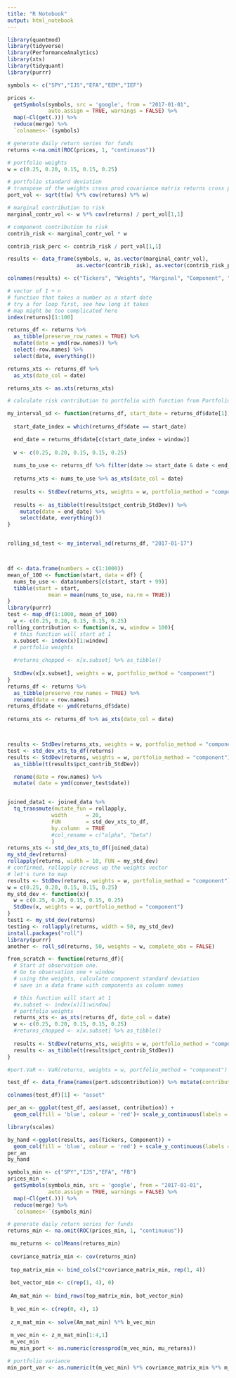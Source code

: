 ```yaml
---
title: "R Notebook"
output: html_notebook
---
```


```r
library(quantmod)
library(tidyverse)
library(PerformanceAnalytics)
library(xts)
library(tidyquant)
library(purrr)
```

```r

symbols <- c("SPY","IJS","EFA","EEM","IEF")

prices <- 
  getSymbols(symbols, src = 'google', from = "2017-01-01", 
             auto.assign = TRUE, warnings = FALSE) %>% 
  map(~Cl(get(.))) %>% 
  reduce(merge) %>%
  `colnames<-`(symbols)

# generate daily return series for funds
returns <-na.omit(ROC(prices, 1, "continuous"))

# portfolio weights
w = c(0.25, 0.20, 0.15, 0.15, 0.25)

# portfolio standard deviation
# transpose of the weights cross prod covariance matrix returns cross prod weights
port_vol <- sqrt(t(w) %*% cov(returns) %*% w)

# marginal contribution to risk
marginal_contr_vol <- w %*% cov(returns) / port_vol[1,1]

# component contribution to risk 
contrib_risk <- marginal_contr_vol * w 

contrib_risk_perc <- contrib_risk / port_vol[1,1]

results <- data_frame(symbols, w, as.vector(marginal_contr_vol), 
                      as.vector(contrib_risk), as.vector(contrib_risk_perc))

colnames(results) <- c("Tickers", "Weights", "Marginal", "Component", "Component Percentage")

# vector of 1 + n 
# function that takes a number as a start date
# try a for loop first, see how long it takes
# map might be too complicated here
index(returns)[1:100]
```

```r

returns_df <- returns %>% 
  as_tibble(preserve_row_names = TRUE) %>% 
  mutate(date = ymd(row.names)) %>% 
  select(-row.names) %>% 
  select(date, everything())

returns_xts <- returns_df %>% 
  as_xts(date_col = date)

returns_xts <- as.xts(returns_xts)

# calculate risk contribution to portfolio with function from PortfolioAnalytics package

my_interval_sd <- function(returns_df, start_date = returns_df$date[1], window = nrow(returns_df) - which(returns_df$date == start_date)){
  
  start_date_index = which(returns_df$date == start_date)

  end_date = returns_df$date[c(start_date_index + window)]
  
  w <- c(0.25, 0.20, 0.15, 0.15, 0.25)
  
  nums_to_use <- returns_df %>% filter(date >= start_date & date < end_date)
  
  returns_xts <- nums_to_use %>% as_xts(date_col = date) 
  
  results <- StdDev(returns_xts, weights = w, portfolio_method = "component")
  
  results <- as_tibble(t(results$pct_contrib_StdDev)) %>% 
    mutate(date = end_date) %>% 
    select(date, everything())
}


rolling_sd_test <- my_interval_sd(returns_df, "2017-01-17")



df <- data.frame(numbers = c(1:1000))
mean_of_100 <- function(start, data = df) {
  nums_to_use <- data$numbers[c(start, start + 99)]
  tibble(start = start,
             mean = mean(nums_to_use, na.rm = TRUE))
}
library(purrr)
test <- map_df(1:1000, mean_of_100)
  w <- c(0.25, 0.20, 0.15, 0.15, 0.25)
rolling_contribution <- function(x, w, window = 100){
  # this function will start at 1
  x.subset <- index(x)[1:window]
  # portfolio weights
  
  #returns_chopped <- x[x.subset] %>% as_tibble()
  
  StdDev(x[x.subset], weights = w, portfolio_method = "component")
}
returns_df <- returns %>% 
  as_tibble(preserve_row_names = TRUE) %>% 
  rename(date = row.names)
returns_df$date <- ymd(returns_df$date)
  
returns_xts <- returns_df %>% as_xts(date_col = date)



results <- StdDev(returns_xts, weights = w, portfolio_method = "component") 
test <- std_dev_xts_to_df(returns)
results <- StdDev(returns, weights = w, portfolio_method = "component") %>% 
  as_tibble(t(results$pct_contrib_StdDev)) 

  rename(date = row.names) %>% 
  mutate( date = ymd(conver_test$date))  


joined_data1 <- joined_data %>% 
  tq_transmute(mutate_fun = rollapply,
              width      = 20,
              FUN        = std_dev_xts_to_df,
              by.column  = TRUE
              #col_rename = c("alpha", "beta")
              )
returns_xts <- std_dev_xts_to_df(joined_data)
my_std_dev(returns)
rollapply(returns, width = 10, FUN = my_std_dev)
# confirmed, rollapply screws up the weights vector
# let's turn to map
results <- StdDev(returns, weights = w, portfolio_method = "component")
w = c(0.25, 0.20, 0.15, 0.15, 0.25)
my_std_dev <- function(x){
  w = c(0.25, 0.20, 0.15, 0.15, 0.25)
  StdDev(x, weights = w, portfolio_method = "component")
}
test1 <- my_std_dev(returns)
testing <- rollapply(returns, width = 50, my_std_dev)
install.packages("roll")
library(purrr)
another <- roll_sd(returns, 50, weights = w, complete_obs = FALSE)
```

```r
from_scratch <- function(returns_df){
  # Start at observation one.
  # Go to observation one + window
  # using the weights, calculate component standard deviation
  # save in a data frame with components as column names

  # this function will start at 1
  #x.subset <- index(x)[1:window]
  # portfolio weights
  returns_xts <- as_xts(returns_df, date_col = date) 
  w <- c(0.25, 0.20, 0.15, 0.15, 0.25)
  #returns_chopped <- x[x.subset] %>% as_tibble()
  
  results <- StdDev(returns_xts, weights = w, portfolio_method = "component") 
  results <- as_tibble(t(results$pct_contrib_StdDev))
}
```


```r

#port.VaR <- VaR(returns, weights = w, portfolio_method = "component")

test_df <- data_frame(names(port.sd$contribution)) %>% mutate(contribution = port.sd$contribution, perct_contr = port.sd$pct_contrib_StdDev)

colnames(test_df)[1] <- "asset"

per_an <- ggplot(test_df, aes(asset, contribution)) +
  geom_col(fill = 'blue', colour = 'red')+ scale_y_continuous(labels = percent)

library(scales)

by_hand <-ggplot(results, aes(Tickers, Component)) +
  geom_col(fill = 'blue', colour = 'red') + scale_y_continuous(labels = percent)
per_an
by_hand
```


```r
symbols_min <- c("SPY","IJS","EFA", "FB")
prices_min <- 
  getSymbols(symbols_min, src = 'google', from = "2017-01-01", 
             auto.assign = TRUE, warnings = FALSE) %>% 
  map(~Cl(get(.))) %>% 
  reduce(merge) %>%
  `colnames<-`(symbols_min)

# generate daily return series for funds
returns_min <- na.omit(ROC(prices_min, 1, "continuous"))

 mu_returns <- colMeans(returns_min)
 
 covriance_matrix_min <- cov(returns_min)
 
 top_matrix_min <- bind_cols(2*covriance_matrix_min, rep(1, 4))
 
 bot_vector_min <- c(rep(1, 4), 0)
 
 Am_mat_min <- bind_rows(top_matrix_min, bot_vector_min)
 
 b_vec_min <- c(rep(0, 4), 1)
 
 z_m_mat_min <- solve(Am_mat_min) %*% b_vec_min
 
 m_vec_min <- z_m_mat_min[1:4,1]
 m_vec_min
 mu_min_port <- as.numeric(crossprod(m_vec_min, mu_returns))

# portfolio variance
min_port_var <- as.numeric(t(m_vec_min) %*% covriance_matrix_min %*% m_vec_min)

```






